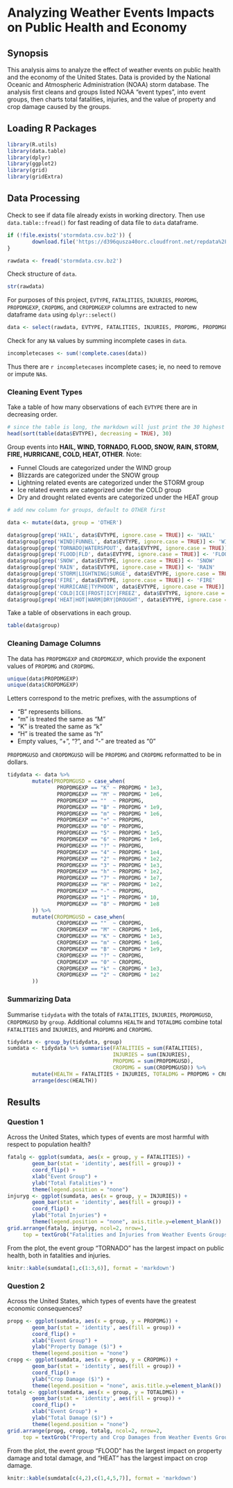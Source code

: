 # Analyzing Weather Events Impacts on Public Health and Economy
## Synopsis

This analysis aims to analyze the effect of weather events on public health and the economy of the United States. Data is provided by the National Oceanic and Atmospheric Administration (NOAA) storm database. The analysis first cleans and groups listed NOAA "event types", into event groups, then charts total fatalities, injuries, and the value of property and crop damage caused by the groups.

## Loading R Packages

```{r}
library(R.utils)
library(data.table)
library(dplyr)
library(ggplot2)
library(grid)
library(gridExtra)
```
## Data Processing

Check to see if data file already exists in working directory. Then use `data.table::fread()` for fast reading of data file to `data` dataframe.
```{r, cache = TRUE}
if (!file.exists('stormdata.csv.bz2')) {
        download.file('https://d396qusza40orc.cloudfront.net/repdata%2Fdata%2FStormData.csv.bz2', 'stormdata.csv.bz2')
}

rawdata <- fread('stormdata.csv.bz2')
```

Check structure of `data`.
```{r}
str(rawdata)
```

For purposes of this project, `EVTYPE`, `FATALITIES`, `INJURIES`, `PROPDMG`, `PROPDMGEXP`, `CROPDMG`, and `CROPDMGEXP` columns are extracted to new dataframe `data` using `dplyr::select()`
```{r}
data <- select(rawdata, EVTYPE, FATALITIES, INJURIES, PROPDMG, PROPDMGEXP, CROPDMG, CROPDMGEXP)
```

Check for any `NA` values by summing incomplete cases in `data`.
```{r}
incompletecases <- sum(!complete.cases(data))
```

Thus there are `r incompletecases` incomplete cases; ie, no need to remove or impute `NA`s.

### Cleaning Event Types
  
  Take a table of how many observations of each `EVTYPE` there are in decreasing order.
``` {r}
# since the table is long, the markdown will just print the 30 highest occurring `EVTYPE`s
head(sort(table(data$EVTYPE), decreasing = TRUE), 30)
```

Group events into **HAIL, WIND, TORNADO, FLOOD, SNOW, RAIN, STORM, FIRE, HURRICANE, COLD, HEAT, OTHER**. Note:  

* Funnel Clouds are categorized under the WIND group
* Blizzards are categorized under the SNOW group
* Lightning related events are categorized under the STORM group
* Ice related events are categorized under the COLD group
* Dry and drought related events are categorized under the HEAT group


```{r, cache = TRUE}
# add new column for groups, default to OTHER first

data <- mutate(data, group = 'OTHER')

data$group[grep('HAIL', data$EVTYPE, ignore.case = TRUE)] <- 'HAIL'
data$group[grep('WIND|FUNNEL', data$EVTYPE, ignore.case = TRUE)] <- 'WIND'
data$group[grep('TORNADO|WATERSPOUT', data$EVTYPE, ignore.case = TRUE)] <- 'TORNADO'
data$group[grep('FLOOD|FLD', data$EVTYPE, ignore.case = TRUE)] <- 'FLOOD'
data$group[grep('SNOW', data$EVTYPE, ignore.case = TRUE)] <- 'SNOW'
data$group[grep('RAIN', data$EVTYPE, ignore.case = TRUE)] <- 'RAIN'
data$group[grep('STORM|LIGHTNING|SURGE', data$EVTYPE, ignore.case = TRUE)] <- 'STORM'
data$group[grep('FIRE', data$EVTYPE, ignore.case = TRUE)] <- 'FIRE'
data$group[grep('HURRICANE|TYPHOON', data$EVTYPE, ignore.case = TRUE)] <- 'HURRICANE'
data$group[grep('COLD|ICE|FROST|ICY|FREEZ', data$EVTYPE, ignore.case = TRUE)] <- 'COLD'
data$group[grep('HEAT|HOT|WARM|DRY|DROUGHT', data$EVTYPE, ignore.case = TRUE)] <- 'HEAT'
```

Take a table of observations in each group.
```{r}
table(data$group)
```

### Cleaning Damage Columns

The data has `PROPDMGEXP` and `CROPDMGEXP`, which provide the exponent values of `PROPDMG` and `CROPDMG`.
```{r}
unique(data$PROPDMGEXP)
unique(data$CROPDMGEXP)
```
Letters correspond to the metric prefixes, with the assumptions of 

* "B" represents billions.
* "m" is treated the same as "M"
* "K" is treated the same as "k"
* "H" is treated the same as "h"
* Empty values, "+", "?", and "-" are treated as "0"

`PROPDMGUSD` and `CROPDMGUSD` will be `PROPDMG` and `CROPDMG` reformatted to be in dollars.
```{r}
tidydata <- data %>%
        mutate(PROPDMGUSD = case_when(
                PROPDMGEXP == "K" ~ PROPDMG * 1e3,
                PROPDMGEXP == "M" ~ PROPDMG * 1e6,
                PROPDMGEXP == ""  ~ PROPDMG,
                PROPDMGEXP == "B" ~ PROPDMG * 1e9,
                PROPDMGEXP == "m" ~ PROPDMG * 1e6,
                PROPDMGEXP == "+" ~ PROPDMG,
                PROPDMGEXP == "0" ~ PROPDMG,
                PROPDMGEXP == "5" ~ PROPDMG * 1e5,
                PROPDMGEXP == "6" ~ PROPDMG * 1e6,
                PROPDMGEXP == "?" ~ PROPDMG,
                PROPDMGEXP == "4" ~ PROPDMG * 1e4,
                PROPDMGEXP == "2" ~ PROPDMG * 1e2,
                PROPDMGEXP == "3" ~ PROPDMG * 1e3,
                PROPDMGEXP == "h" ~ PROPDMG * 1e2,
                PROPDMGEXP == "7" ~ PROPDMG * 1e7,
                PROPDMGEXP == "H" ~ PROPDMG * 1e2,
                PROPDMGEXP == "-" ~ PROPDMG,
                PROPDMGEXP == "1" ~ PROPDMG * 10,
                PROPDMGEXP == "8" ~ PROPDMG * 1e8
        )) %>%
        mutate(CROPDMGUSD = case_when(
                CROPDMGEXP == ""  ~ CROPDMG,
                CROPDMGEXP == "M" ~ CROPDMG * 1e6,
                CROPDMGEXP == "K" ~ CROPDMG * 1e3,
                CROPDMGEXP == "m" ~ CROPDMG * 1e6,
                CROPDMGEXP == "B" ~ CROPDMG * 1e9,
                CROPDMGEXP == "?" ~ CROPDMG,
                CROPDMGEXP == "0" ~ CROPDMG,
                CROPDMGEXP == "k" ~ CROPDMG * 1e3,
                CROPDMGEXP == "2" ~ CROPDMG * 1e2
        ))
```

### Summarizing Data

Summarise `tidydata` with the totals of `FATALITIES`, `INJURIES`, `PROPDMGUSD`, `CROPDMGUSD` by `group`. Additional columns `HEALTH` and `TOTALDMG` combine total `FATALITIES` and `INJURIES`, and `PROPDMG` and `CROPDMG`.
```{r}
tidydata <- group_by(tidydata, group)
sumdata <- tidydata %>% summarise(FATALITIES = sum(FATALITIES),
                                  INJURIES = sum(INJURIES),
                                  PROPDMG = sum(PROPDMGUSD),
                                  CROPDMG = sum(CROPDMGUSD)) %>%
        mutate(HEALTH = FATALITIES + INJURIES, TOTALDMG = PROPDMG + CROPDMG) %>%
        arrange(desc(HEALTH))
```

## Results

### Question 1
Across the United States, which types of events are most harmful with respect to population health?
```{r}
fatalg <- ggplot(sumdata, aes(x = group, y = FATALITIES)) +
        geom_bar(stat = 'identity', aes(fill = group)) +
        coord_flip() +
        xlab("Event Group") +
        ylab("Total Fatalities") +
        theme(legend.position = "none")
injuryg <- ggplot(sumdata, aes(x = group, y = INJURIES)) +
        geom_bar(stat = 'identity', aes(fill = group)) +
        coord_flip() +
        ylab("Total Injuries") +
        theme(legend.position = "none", axis.title.y=element_blank())
grid.arrange(fatalg, injuryg, ncol=2, nrow=1,
     top = textGrob("Fatalities and Injuries from Weather Events Groups"))
```

From the plot, the event group "TORNADO" has the largest impact on public health, both in fatalities and injuries.

```{r}
knitr::kable(sumdata[1,c(1:3,6)], format = 'markdown')
```

### Question 2
Across the United States, which types of events have the greatest economic consequences?
```{r}
propg <- ggplot(sumdata, aes(x = group, y = PROPDMG)) +
        geom_bar(stat = 'identity', aes(fill = group)) +
        coord_flip() +
        xlab("Event Group") +
        ylab("Property Damage ($)") +
        theme(legend.position = "none")
cropg <- ggplot(sumdata, aes(x = group, y = CROPDMG)) +
        geom_bar(stat = 'identity', aes(fill = group)) +
        coord_flip() +
        ylab("Crop Damage ($)") +
        theme(legend.position = "none", axis.title.y=element_blank())
totalg <- ggplot(sumdata, aes(x = group, y = TOTALDMG)) +
        geom_bar(stat = 'identity', aes(fill = group)) +
        coord_flip() +
        xlab("Event Group") +
        ylab("Total Damage ($)") +
        theme(legend.position = "none")
grid.arrange(propg, cropg, totalg, ncol=2, nrow=2,
     top = textGrob("Property and Crop Damages from Weather Events Groups"))
```

From the plot, the event group "FLOOD" has the largest impact on property damage and total damage, and "HEAT" has the largest impact on crop damage.

```{r}
knitr::kable(sumdata[c(4,2),c(1,4,5,7)], format = 'markdown')
```